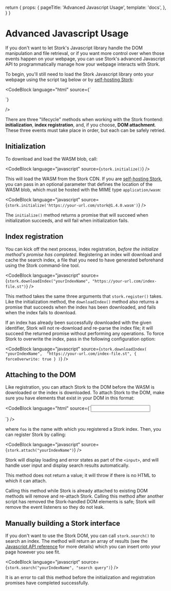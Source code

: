   return {
    props: {
      pageTitle: 'Advanced Javascript Usage',
      template: 'docs',
    },
  }
}

# Advanced Javascript Usage

If you don't want to let Stork's Javascript library handle the DOM manipulation and file retrieval, or if you want more control over when those events happen on your webpage, you can use Stork's advanced Javascript API to programmatically manage how your webpage interacts with Stork.

To begin, you'll still need to load the Stork Javascript library onto your webpage using the script tag below or by [self-hosting Stork](/docs/self-hosting):

<CodeBlock
  language="html"
  source={`<script src="https://files.stork-search.net/releases/v1.4.0/stork.js"></script>
<!-- Or -->
<script src="https://your-url.com/stork@1.4.0.js"></script>`}
/>

There are three "lifecycle" methods when working with the Stork frontend: **initialization**, **index registration**, and, if you choose, **DOM attachment**. These three events must take place in order, but each can be safely retried.

## Initialization

To download and load the WASM blob, call:

<CodeBlock language="javascript" source={`stork.initialize()`} />

This will load the WASM from the Stork CDN. If you are [self-hosting Stork](/docs/self-hosting), you can pass in an optional parameter that defines the location of the WASM blob, which must be hosted with the MIME type `application/wasm`:

<CodeBlock
  language="javascript"
  source={`stork.initialize('https://your-url.com/stork@1.4.0.wasm')`}
/>

The `initialize()` method returns a promise that will succeed when initialization succeeds, and will fail when initialization fails.

## Index registration

You can kick off the next process, index registration, _before the initialize method's promise has completed_. Registering an index will download and cache the search index, a file that you need to have generated beforehand using the Stork command-line tool.

<CodeBlock
  language="javascript"
  source={`stork.downloadIndex("yourIndexName", "https://your-url.com/index-file.st")`}
/>

This method takes the same three arguments that `stork.register()` takes. Like the initialization method, the `downloadIndex()` method also returns a promise that succeeds when the index has been downloaded, and fails when the index fails to download.

If an index has already been successfully downloaded with the given identifier, Stork will not re-download and re-parse the index file; it will succeed the returned promise without performing any operations. To force Stork to overwrite the index, pass in the following configuration option:

<CodeBlock
  language="javascript"
  source={`stork.downloadIndex(
    "yourIndexName", 
    "https://your-url.com/index-file.st",
    { forceOverwrite: true }
)`}
/>

## Attaching to the DOM

Like registration, you can attach Stork to the DOM before the WASM is downloaded or the index is downloaded. To attach Stork to the DOM, make sure you have elements that exist in your DOM in this format:

<CodeBlock
  language="html"
  source={`<input data-stork="yourIndexName" />
<div data-stork="yourIndexName-results"></div>`}
/>

where `foo` is the name with which you registered a Stork index. Then, you can register Stork by calling:

<CodeBlock language="javascript" source={`stork.attach("yourIndexName")`} />

Stork will display loading and error states as part of the `<input>`, and will handle user input and display search results automatically.

This method does not return a value; it will throw if there is no HTML to which it can attach.

Calling this method while Stork is already attached to existing DOM methods will remove and re-attach Stork. Calling this method after another script has removed the Stork-handled DOM elements is safe; Stork will remove the event listeners so they do not leak.

## Manually building a Stork interface

If you don't want to use the Stork DOM, you can call `stork.search()` to search an index. The method will return an array of results (see the [Javascript API reference](/docs/js-ref) for more details) which you can insert onto your page however you see fit.

<CodeBlock
  language="javascript"
  source={`stork.search("yourIndexName", "search query")`}
/>

It is an error to call this method before the initialization and registration promises have completed successfully.
